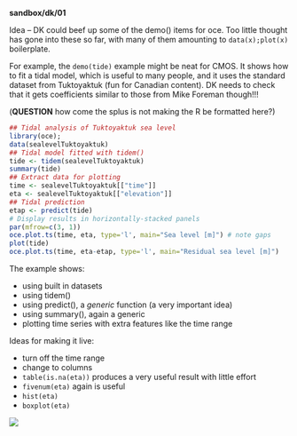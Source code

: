 **sandbox/dk/01**

Idea -- DK could beef up some of the demo() items for oce.  Too little thought
has gone into these so far, with many of them amounting to ``data(x);plot(x)``
boilerplate.

For example, the ``demo(tide)`` example might be neat for CMOS.  It shows how
to fit a tidal model, which is useful to many people, and it uses the standard
dataset from Tuktoyaktuk (fun for Canadian content).  DK needs to check that it
gets coefficients similar to those from Mike Foreman though!!!

(**QUESTION** how come the splus is not making the R be formatted here?)

```r
## Tidal analysis of Tuktoyaktuk sea level
library(oce);
data(sealevelTuktoyaktuk)
## Tidal model fitted with tidem()
tide <- tidem(sealevelTuktoyaktuk)
summary(tide)
## Extract data for plotting
time <- sealevelTuktoyaktuk[["time"]]
eta <- sealevelTuktoyaktuk[["elevation"]]
## Tidal prediction
etap <- predict(tide)
# Display results in horizontally-stacked panels
par(mfrow=c(3, 1))
oce.plot.ts(time, eta, type='l', main="Sea level [m]") # note gaps
plot(tide)
oce.plot.ts(time, eta-etap, type='l', main="Residual sea level [m]")
```

The example shows:

* using built in datasets
* using tidem()
* using predict(), a *generic* function (a very important idea)
* using summary(), again a generic
* plotting time series with extra features like the time range

Ideas for making it live:

* turn off the time range
* change to columns
* ``table(is.na(eta))`` produces a very useful result with little effort
* ``fivenum(eta)`` again is useful
* ``hist(eta)``
* ``boxplot(eta)``

![](01resource.png)

